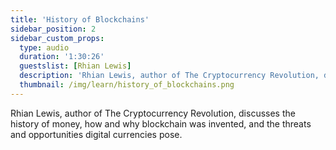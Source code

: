 ```yaml
---
title: 'History of Blockchains'
sidebar_position: 2
sidebar_custom_props:
  type: audio
  duration: '1:30:26'
  guestslist: [Rhian Lewis]
  description: 'Rhian Lewis, author of The Cryptocurrency Revolution, discusses the history of money, how and why blockchain was invented, and the threats and opportunities digital currencies pose.'
  thumbnail: /img/learn/history_of_blockchains.png
---
```



<div className="mb-8">
  <Audio url="https://soundcloud.com/user-625850228/history-of-blockchain-with" />
</div>

Rhian Lewis, author of The Cryptocurrency Revolution, discusses the history of money, how and why blockchain was invented, and the threats and opportunities digital currencies pose.

<Divider type="dotted" className="" />
